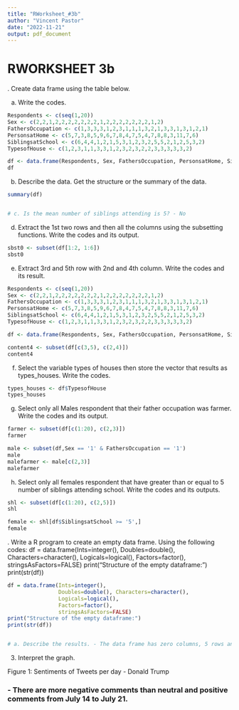 ```yaml
---
title: "RWorksheet_#3b"
author: "Vincent Pastor"
date: "2022-11-21"
output: pdf_document
---
```


# RWORKSHEET 3b 
\hfill\break
1. Create data frame using the table below.

a. Write the codes. 

```r
Respondents <- c(seq(1,20))
Sex <- c(2,2,1,2,2,2,2,2,2,2,1,2,2,2,2,2,2,2,1,2)
FathersOccupation <- c(1,3,3,3,1,2,3,1,1,1,3,2,1,3,3,1,3,1,2,1)
PersonsatHome <- c(5,7,3,8,5,9,6,7,8,4,7,5,4,7,8,8,3,11,7,6)
SiblingsatSchool <- c(6,4,4,1,2,1,5,3,1,2,3,2,5,5,2,1,2,5,3,2)
TypesofHouse <- c(1,2,3,1,1,3,3,1,2,3,2,3,2,2,3,3,3,3,3,2)

df <- data.frame(Respondents, Sex, FathersOccupation, PersonsatHome, SiblingsatSchool, TypesofHouse)
df
```

b. Describe the data. Get the structure or the summary of the data.

```r
summary(df)


# c. Is the mean number of siblings attending is 5? - No
```

d. Extract the 1st two rows and then all the columns using the subsetting functions. Write the codes and its output.

```r
sbst0 <- subset(df[1:2, 1:6])
sbst0
```

e. Extract 3rd and 5th row with 2nd and 4th column. Write the codes and its result.

```r
Respondents <- c(seq(1,20))
Sex <- c(2,2,1,2,2,2,2,2,2,2,1,2,2,2,2,2,2,2,1,2)
FathersOccupation <- c(1,3,3,3,1,2,3,1,1,1,3,2,1,3,3,1,3,1,2,1)
PersonsatHome <- c(5,7,3,8,5,9,6,7,8,4,7,5,4,7,8,8,3,11,7,6)
SiblingsatSchool <- c(6,4,4,1,2,1,5,3,1,2,3,2,5,5,2,1,2,5,3,2)
TypesofHouse <- c(1,2,3,1,1,3,3,1,2,3,2,3,2,2,3,3,3,3,3,2)

df <- data.frame(Respondents, Sex, FathersOccupation, PersonsatHome, SiblingsatSchool, TypesofHouse)

content4 <- subset(df[c(3,5), c(2,4)])
content4
```

f. Select the variable types of houses then store the vector that results as types_houses. Write the codes.

```r
types_houses <- df$TypesofHouse
types_houses
```

g. Select only all Males respondent that their father occupation was farmer. Write the codes and its output.

```r
farmer <- subset(df[c(1:20), c(2,3)])
farmer

male <- subset(df,Sex == '1' & FathersOccupation == '1')
male
malefarmer <- male[c(2,3)]
malefarmer
```

h. Select only all females respondent that have greater than or equal to 5 number of siblings attending school. Write the codes and its outputs.

```r
shl <- subset(df[c(1:20), c(2,5)])
shl

female <- shl[df$SiblingsatSchool >= '5',]
female
```

\hfill\break
2. Write a R program to create an empty data frame. Using the following codes:
df = data.frame(Ints=integer(), Doubles=double(), Characters=character(), Logicals=logical(), Factors=factor(), stringsAsFactors=FALSE) print("Structure of the empty dataframe:") print(str(df))

```r
df = data.frame(Ints=integer(),
                Doubles=double(), Characters=character(),
                Logicals=logical(),
                Factors=factor(),
                stringsAsFactors=FALSE)
print("Structure of the empty dataframe:")
print(str(df))


# a. Describe the results. - The data frame has zero columns, 5 rows and zero level.
```

3. Interpret the graph.

Figure 1: Sentiments of Tweets per day - Donald Trump 

### - There are more negative comments than neutral and positive comments from July 14 to July 21.

